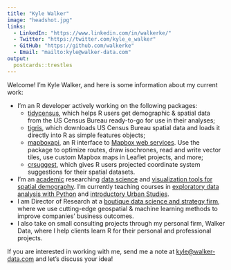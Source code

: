 ```yaml
---
title: "Kyle Walker"
image: "headshot.jpg"
links:
  - LinkedIn: "https://www.linkedin.com/in/walkerke/"
  - Twitter: "https://twitter.com/kyle_e_walker"
  - GitHub: "https://github.com/walkerke"
  - Email: "mailto:kyle@walker-data.com"
output:
  postcards::trestles
---
```

 
Welcome!  I'm Kyle Walker, and here is some information about my current work: 

* I'm an R developer actively working on the following packages: 
  * [tidycensus](https://github.com/walkerke/tidycensus), which helps R users get demographic & spatial data from the US Census Bureau ready-to-go for use in their analyses;
  * [tigris](https://github.com/walkerke/tigris), which downloads US Census Bureau spatial data and loads it directly into R as simple features objects;
  * [mapboxapi](https://github.com/walkerke/mapboxapi), an R interface to [Mapbox web services](https://docs.mapbox.com/api/).  Use the package to optimize routes, draw isochrones, read and write vector tiles, use custom Mapbox maps in Leaflet projects, and more;
  * [crsuggest](https://github.com/walkerke/crsuggest), which gives R users projected coordinate system suggestions for their spatial datasets.  
* I'm an [academic](http://personal.tcu.edu/kylewalker/) researching [data science](https://link.springer.com/article/10.1007/s40980-018-0042-7) and [visualization tools for spatial demography](http://personal.tcu.edu/kylewalker/immigrant-america/#11/41.8643/-87.6307).  I'm currently teaching courses in [exploratory data analysis with Python](https://github.com/walkerke/geog30323) and [introductory Urban Studies](https://github.com/walkerke/urbanslides).  
* I am Director of Research at a [boutique data science and strategy firm](https://www.linnaean.co/), where we use cutting-edge geospatial & machine learning methods to improve companies' business outcomes.  
* I also take on small consulting projects through my personal firm, Walker Data, where I help clients learn R for their personal and professional projects.  

If you are interested in working with me, send me a note at <kyle@walker-data.com> and let's discuss your idea!

